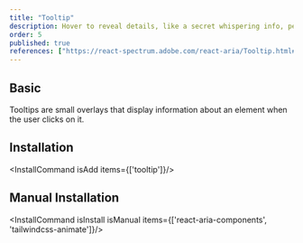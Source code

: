 ```yaml
---
title: "Tooltip"
description: Hover to reveal details, like a secret whispering info, perfect for extra hints or help where needed.
order: 5
published: true
references: ["https://react-spectrum.adobe.com/react-aria/Tooltip.html#props", "https://github.com/jamiebuilds/tailwindcss-animate"]
---
```



## Basic
Tooltips are small overlays that display information about an element when the user clicks on it.
<How toUse="overlays/tooltip-demo" />

## Installation
<InstallCommand isAdd items={['tooltip']}/>

## Manual Installation

<InstallCommand isInstall isManual items={['react-aria-components', 'tailwindcss-animate']}/>

<SourceCode toShow='tooltip'/>
